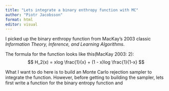 ```yaml
---
title: "Lets integrate a binary enthropy function with MC"
author: "Piotr Jacobsson"
format: html
editor: visual
---
```




I picked up the binary enthropy function from MacKay's 2003 classic *Information Theory, Inference, and Learning Algorithms*.

The formula for the function looks like this(MacKay 2003: 2): 
$$
H_2(x) = xlog \frac{1}{x} + (1 - x)log \frac{1}{1-x}
$$

What I want to do here is to build an Monte Carlo rejection sampler to integrate the function. However, before getting to building the sampler, lets first write a function for the binary entropy function and 